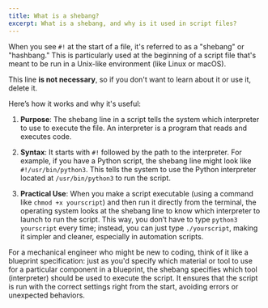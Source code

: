 ```yaml
---
title: What is a shebang?
excerpt: What is a shebang, and why is it used in script files?
---
```


When you see `#!` at the start of a file, it's referred to as a "shebang" or
"hashbang." This is particularly used at the beginning of a script file that's
meant to be run in a Unix-like environment (like Linux or macOS).

This line **is not necessary**, so if you don't want to learn about it or use
it, delete it.

Here’s how it works and why it's useful:

1. **Purpose**: The shebang line in a script tells the system which interpreter
    to use to execute the file. An interpreter is a program that reads and executes code.

2. **Syntax**: It starts with `#!` followed by the path to the interpreter.
    For example, if you have a Python script, the shebang line might look like
    `#!/usr/bin/python3`. This tells the system to use the Python interpreter
    located at `/usr/bin/python3` to run the script.

3. **Practical Use**: When you make a script executable (using a command like
    `chmod +x yourscript`) and then run it directly from the terminal, the
    operating system looks at the shebang line to know which interpreter to
    launch to run the script. This way, you don’t have to type `python3 yourscript`
    every time; instead, you can just type `./yourscript`, making it simpler and
    cleaner, especially in automation scripts.


For a mechanical engineer who might be new to coding, think of it like a
blueprint specification: just as you'd specify which material or tool to use
for a particular component in a blueprint, the shebang specifies which tool
(interpreter) should be used to execute the script. It ensures that the script
is run with the correct settings right from the start, avoiding errors or unexpected
behaviors.
